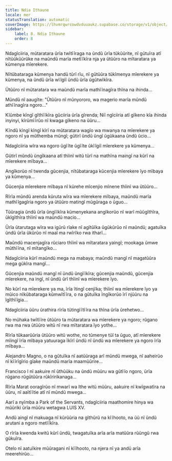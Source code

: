```yaml
---
title: Ndia Ithaune
locale: mer
statusTranslation: automatic
coverImage: https://lhvmrqwrcowdvduuaukz.supabase.co/storage/v1/object/public/strapi-uploads/small_cover-tratado-de-psicologia-revolucionaria.webp-5e15e1cec4e0ebebcde5d7fc7565d8fd.webp
sidebar:
    label: 8. Ndia Ithaune
    order: 8
---
```

Ndagĩciiria, mũtaratara ũrĩa twĩtĩĩraga na ũndũ ũrĩa tũkũũrite, nĩ gũtuĩra atĩ nĩtũũkũũrũke na maũndũ marĩa metĩĩkĩra nja ya ũtũũro na mĩtaratara ya kũmenya mĩerekere.

Nĩtũbataraga kũmenya handũ tũrĩ rĩu, nĩ gũtũũra tũkĩmenya mĩerekere ya kũmenya, na ũndũ ũrĩa wĩĩgiĩ ũndũ ũrĩa ũgũtwĩkĩra.

Ũtũũro nĩ mũtaratara wa maũndũ marĩa mathĩĩnagĩra thĩna na ihinda...

Mũndũ nĩ aaugĩte: "Ũtũũro nĩ mũnyororo, wa magerio marĩa mũndũ athĩĩnagĩra ngoro..."

Kĩũmbe kĩngĩ gĩthĩĩkĩra gũciiria ũrĩa gĩrenda; Niĩ ngĩciiria atĩ gĩkeno kĩa ihinda inyinyi, kĩrũmĩĩrũo nĩ kwaga gĩkeno na ũũru...

Kĩndũ kĩngĩ kĩngĩ kĩrĩ na mũtaratara wagĩo wa mwanya na mĩerekere ya ngoro nĩ ya mũthemba mũngĩ; gũtirĩ ũndũ ũngĩ ũgũkaana ũndũ ũcio...

Ndagĩciiria wĩra wa ngoro ũgĩĩte ũgĩĩte ũkĩĩgiĩ mĩerekere ya kũmenya...

Gũtirĩ mũndũ ũngĩkaana atĩ thĩinĩ witũ tũrĩ na mathĩna maingĩ na kũrĩ na mĩerekere mĩbaya...

Angĩkorũo nĩ twenda gũcenjia, nĩtũbataraga kũcenjia mĩerekere ĩyo mĩbaya ya kũmenya...

Gũcenjia mĩerekere mĩbaya nĩ kũrehe mĩcenjio mĩnene thĩinĩ wa ũtũũro...

Rĩrĩa mũndũ arenda kũruta wĩra wa mĩerekere mĩbaya, maũndũ marĩa mathĩĩgagĩria ngoro ya ũtũũro matingĩ mũgũraga o ũguo...

Tũũragia ũndũ ũrĩa ũngĩĩkĩra kũmenyekana angĩkorũo nĩ warĩ mũũgĩthĩra, ũkĩgĩthĩra thĩinĩ wa maũndũ macio...

Ũrĩa ũtarutaga wĩra wa igũrũ rĩake nĩ agĩtũĩka ũgũkũrũo nĩ maũndũ; agatuĩka ũndũ ũrĩa ũkũrũo nĩ maaĩ ma rwĩrĩko rwa itharĩ...

Maũndũ macenjagĩra rũciaro thĩinĩ wa mĩtaratara yaingĩ; mookaga ũmwe mũthĩĩna, nĩ mĩtangĩko...

Ndagĩciiria kũrĩ maũndũ mega na mabaya; maũndũ mangĩ nĩ magatũũra mega gũkĩra mangĩ...

Gũcenjia maũndũ mangĩ nĩ ũndũ ũngĩĩkĩra; gũcenjia maũndũ, gũcenjia mĩerekere, na ingĩ, nĩ ũndũ ũrĩ thĩinĩ wa mĩerekere ĩyo.

No kũrĩ na mĩerekere ya ma, ĩrĩa ĩtingĩ cenjĩka; thĩinĩ wa mĩerekere ĩyo ya mũico nĩkũbataraga kũmwĩtĩĩra, o na gũtuĩka ĩngĩkorũo ĩrĩ njũũru na ĩgĩthĩĩgia...

Ndagĩciiria ũũru ũrathira rĩrĩa tũtingĩĩtĩĩra na thĩna ũrĩa ũrehetwo...

No mũhaka twĩtĩĩre ũtũũro ta mũtaratara wa mĩerekere ya ngoro; rũgano rwa ma rwa ũtũũro witũ nĩ rwa mĩtaratara ĩyo yothe...

Rĩrĩa tũkaarũũria ũtũũro witũ wothe, no tũmenye tũĩ ta ũguo, atĩ mĩerekere mĩingĩ ĩrĩa mĩbaya yatuuraga ĩkĩrĩ ũndũ nĩ ũndũ wa mĩerekere ya ngoro ĩrĩa mĩbaya...

Alejandro Magno, o na gũtuĩka nĩ aatũũraga arĩ mũndũ mwega, nĩ aaheirũo nĩ kĩĩrĩgĩrio gĩake maũndũ marĩa maamũũrire...

Francisco I nĩ aakuire nĩ ũthũũku na ũndũ mũũru wa gũtĩĩo ngoro, ũrĩa rũgano rũgũtũũra rũkĩririkanaga...

Rĩrĩa Marat ooragĩrũo nĩ mwarĩ wa Ithe witũ mũũru, aakuire nĩ kwĩgwatĩra na ũũru, nĩ aaĩtĩĩtie atĩ nĩ mũndũ mwega...

Aarĩ a nyĩmba a Park of the Servants, ndagĩciiria maathomire hinya wa mũũriki ũrĩa mũũru wetagwa LUIS XV.

Andũ aingĩ nĩ makuaga nĩ kũrũũria na gĩthũrũ na kĩĩhooto, na ũũ nĩ ũndũ arutani a ngoro metĩĩkĩra.

O rĩrĩa kwenda kwitũ kũrĩ ũndũ, twagatuĩka arĩa arĩa matũũra rũũngũ rwa gũkuĩra.

Otelo nĩ aatuĩkire mũũragani nĩ kĩĩhooto, na njera nĩ ya andũ arĩa meerehirũo...

